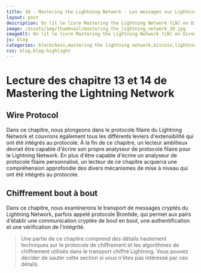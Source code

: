 ```yaml
---
title: 10 - Mastering the Lightning Network - Les messages sur Lightning Network (TLV, e2e encryption)
layout: post
description: On lit le livre Mastering the Lightning Network (LN) en Direct ! Chapitre 13 - Wire Protocol; Chapitre 14 - Chiffrement bout à bout
image: /assets/img/thumbnail/mastering_the_lightning_network_10.jpg
imageAlt: On lit le livre Mastering the Lightning Network (LN) en Direct ! Chapitre 13 - Wire Protocol; Chapitre 14 - Chiffrement bout à bout
js: blog
categories: blockchain,mastering the lightning network,bitcoin,lightning network
css: blog,blog-highlight
---
```


# Lecture des chapitre 13 et 14 de Mastering the Lightning Network

<CardLink
  href="https://www.youtube.com/watch?v=ryDZQB_5IlA"
  defaultTitle="Les messages sur Lightning Network (TLV, e2e encryption) - Mastering the Lightning Network (Bitcoin)"
  defaultDescription="On lit le livre Mastering the Lightning Network (LN) en Direct ! Chapitre 13 - Wire Protocol; Chapitre 14 - Chiffrement bout à bout"
  defaultImage="/assets/img/thumbnail/mastering_the_lightning_network_10.jpg"
  forceDefault={true}
/>

## Wire Protocol

Dans ce chapitre, nous plongeons dans le protocole filaire du Lightning Network et couvrons également tous les différents leviers d'extensibilité qui ont été intégrés au protocole. À la fin de ce chapitre, un lecteur ambitieux devrait être capable d'écrire son propre analyseur de protocole filaire pour le Lightning Network. En plus d'être capable d'écrire un analyseur de protocole filaire personnalisé, un lecteur de ce chapitre acquerra une compréhension approfondie des divers mécanismes de mise à niveau qui ont été intégrés au protocole.

## Chiffrement bout à bout

Dans ce chapitre, nous examinerons le transport de messages cryptés du Lightning Network, parfois appelé protocole Brontide, qui permet aux pairs d'établir une communication cryptée de bout en bout, une authentification et une vérification de l'intégrité.

> Une partie de ce chapitre comprend des détails hautement techniques sur le protocole de chiffrement et les algorithmes de chiffrement utilisés dans le transport chiffré Lightning. Vous pouvez décider de sauter cette section si vous n'êtes pas intéressé par ces détails.